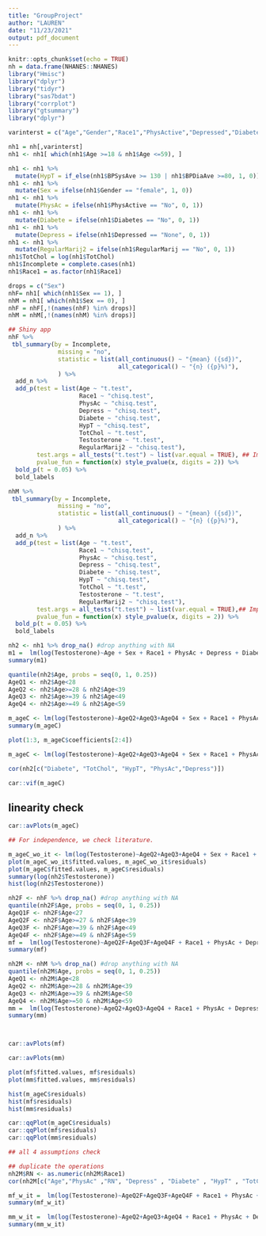 ```yaml
---
title: "GroupProject"
author: "LAUREN"
date: "11/23/2021"
output: pdf_document
---
```


```r
knitr::opts_chunk$set(echo = TRUE)
nh = data.frame(NHANES::NHANES)
library("Hmisc")
library("dplyr")
library("tidyr")
library("sas7bdat")
library("corrplot")
library("gtsummary")
library("dplyr")
```


```r
varinterst = c("Age","Gender","Race1","PhysActive","Depressed","Diabetes","BPSysAve", "BPDiaAve", "TotChol", "Testosterone", "RegularMarij")

nh1 = nh[,varinterst]
nh1 <- nh1[ which(nh1$Age >=18 & nh1$Age <=59), ]

nh1 <- nh1 %>%
  mutate(HypT = if_else(nh1$BPSysAve >= 130 | nh1$BPDiaAve >=80, 1, 0)) #Add hypertension variable
nh1 <- nh1 %>%
  mutate(Sex = ifelse(nh1$Gender == "female", 1, 0)) 
nh1 <- nh1 %>%
  mutate(PhysAc = ifelse(nh1$PhysActive == "No", 0, 1)) 
nh1 <- nh1 %>%
  mutate(Diabete = ifelse(nh1$Diabetes == "No", 0, 1))
nh1 <- nh1 %>%
  mutate(Depress = ifelse(nh1$Depressed == "None", 0, 1))
nh1 <- nh1 %>%
  mutate(RegularMarij2 = ifelse(nh1$RegularMarij == "No", 0, 1))
nh1$TotChol = log(nh1$TotChol)
nh1$Incomplete = complete.cases(nh1)
nh1$Race1 = as.factor(nh1$Race1)

drops = c("Sex")
nhF= nh1[ which(nh1$Sex == 1), ]
nhM = nh1[ which(nh1$Sex == 0), ]
nhF = nhF[,!(names(nhF) %in% drops)]
nhM = nhM[,!(names(nhM) %in% drops)]
```


```r
## Shiny app
nhF %>%
 tbl_summary(by = Incomplete,
              missing = "no",
              statistic = list(all_continuous() ~ "{mean} ({sd})",
                               all_categorical() ~ "{n} ({p}%)"),
              ) %>%
  add_n %>%
  add_p(test = list(Age ~ "t.test",
                    Race1 ~ "chisq.test",
                    PhysAc ~ "chisq.test",
                    Depress ~ "chisq.test",
                    Diabete ~ "chisq.test",
                    HypT ~ "chisq.test",
                    TotChol ~ "t.test",
                    Testosterone ~ "t.test",
                    RegularMarij2 ~ "chisq.test"),
        test.args = all_tests("t.test") ~ list(var.equal = TRUE), ## Important argument! 
        pvalue_fun = function(x) style_pvalue(x, digits = 2)) %>%
  bold_p(t = 0.05) %>%
  bold_labels
```


```r
nhM %>%
 tbl_summary(by = Incomplete,
              missing = "no",
              statistic = list(all_continuous() ~ "{mean} ({sd})",
                               all_categorical() ~ "{n} ({p}%)"),
              ) %>%
  add_n %>%
  add_p(test = list(Age ~ "t.test",
                    Race1 ~ "chisq.test",
                    PhysAc ~ "chisq.test",
                    Depress ~ "chisq.test",
                    Diabete ~ "chisq.test",
                    HypT ~ "chisq.test",
                    TotChol ~ "t.test",
                    Testosterone ~ "t.test",
                    RegularMarij2 ~ "chisq.test"),
        test.args = all_tests("t.test") ~ list(var.equal = TRUE),## Important argument! 
        pvalue_fun = function(x) style_pvalue(x, digits = 2)) %>%
  bold_p(t = 0.05) %>%
  bold_labels
```


```r
nh2 <- nh1 %>% drop_na() #drop anything with NA
m1 =  lm(log(Testosterone)~Age + Sex + Race1 + PhysAc + Depress + Diabete + HypT+ TotChol + RegularMarij2, nh2)
summary(m1)
```


```r
quantile(nh2$Age, probs = seq(0, 1, 0.25))
AgeQ1 <- nh2$Age<28
AgeQ2 <- nh2$Age>=28 & nh2$Age<39
AgeQ3 <- nh2$Age>=39 & nh2$Age<49
AgeQ4 <- nh2$Age>=49 & nh2$Age<59

m_ageC <- lm(log(Testosterone)~AgeQ2+AgeQ3+AgeQ4 + Sex + Race1 + PhysAc + Depress + Diabete + HypT+ TotChol + RegularMarij2, nh2)
summary(m_ageC)
```

```r
plot(1:3, m_ageC$coefficients[2:4])
```

```r
m_ageC <- lm(log(Testosterone)~AgeQ2+AgeQ3+AgeQ4 + Sex + Race1 + PhysAc + Depress + Diabete + HypT+ TotChol + RegularMarij2 +RegularMarij2*(AgeQ2+AgeQ3+AgeQ4 + Sex + Race1 + PhysAc + Depress + Diabete + HypT+ TotChol), nh2)
```

```r
cor(nh2[c("Diabete", "TotChol", "HypT", "PhysAc","Depress")])

car::vif(m_ageC)
```
## linearity check
```r
car::avPlots(m_ageC)
```
```r
## For independence, we check literature. 
```

```r
m_ageC_wo_it <- lm(log(Testosterone)~AgeQ2+AgeQ3+AgeQ4 + Sex + Race1 + PhysAc + Depress + Diabete + HypT+ TotChol + RegularMarij2, nh2)
plot(m_ageC_wo_it$fitted.values, m_ageC_wo_it$residuals)
plot(m_ageC$fitted.values, m_ageC$residuals)
summary(log(nh2$Testosterone))
hist(log(nh2$Testosterone))
```



```r

nh2F <- nhF %>% drop_na() #drop anything with NA
quantile(nh2F$Age, probs = seq(0, 1, 0.25))
AgeQ1F <- nh2F$Age<27
AgeQ2F <- nh2F$Age>=27 & nh2F$Age<39
AgeQ3F <- nh2F$Age>=39 & nh2F$Age<49
AgeQ4F <- nh2F$Age>=49 & nh2F$Age<59
mf =  lm(log(Testosterone)~AgeQ2F+AgeQ3F+AgeQ4F + Race1 + PhysAc + Depress + Diabete + HypT+ TotChol + RegularMarij2, nh2F)
summary(mf)

nh2M <- nhM %>% drop_na() #drop anything with NA
quantile(nh2M$Age, probs = seq(0, 1, 0.25))
AgeQ1 <- nh2M$Age<28
AgeQ2 <- nh2M$Age>=28 & nh2M$Age<39
AgeQ3 <- nh2M$Age>=39 & nh2M$Age<50
AgeQ4 <- nh2M$Age>=50 & nh2M$Age<59
mm =  lm(log(Testosterone)~AgeQ2+AgeQ3+AgeQ4 + Race1 + PhysAc + Depress + Diabete + HypT+ TotChol + RegularMarij2, nh2M )
summary(mm)




```
```r
car::avPlots(mf)

```
```r
car::avPlots(mm)
```

```r
plot(mf$fitted.values, mf$residuals)
plot(mm$fitted.values, mm$residuals)
```

```r
hist(m_ageC$residuals)
hist(mf$residuals)
hist(mm$residuals)
```
```r
car::qqPlot(m_ageC$residuals)
car::qqPlot(mf$residuals)
car::qqPlot(mm$residuals)
```
```r
## all 4 assumptions check
```

```r
## duplicate the operations
nh2M$RN <- as.numeric(nh2M$Race1)
cor(nh2M[c("Age","PhysAc" ,"RN", "Depress" , "Diabete" , "HypT" , "TotChol" , "RegularMarij2")])
```

```r
mf_w_it =  lm(log(Testosterone)~AgeQ2F+AgeQ3F+AgeQ4F + Race1 + PhysAc + Depress + Diabete + HypT+ TotChol + RegularMarij2 + RegularMarij2*(AgeQ2F+AgeQ3F+AgeQ4F + Race1 + PhysAc + Depress + Diabete + HypT+ TotChol), nh2F)
summary(mf_w_it)
```



```r
mm_w_it =  lm(log(Testosterone)~AgeQ2+AgeQ3+AgeQ4 + Race1 + PhysAc + Depress + Diabete + HypT+ TotChol + RegularMarij2 + RegularMarij2*(AgeQ2+AgeQ3+AgeQ4 + Race1 + PhysAc + Depress + Diabete + HypT+ TotChol), nh2M)
summary(mm_w_it)
```















